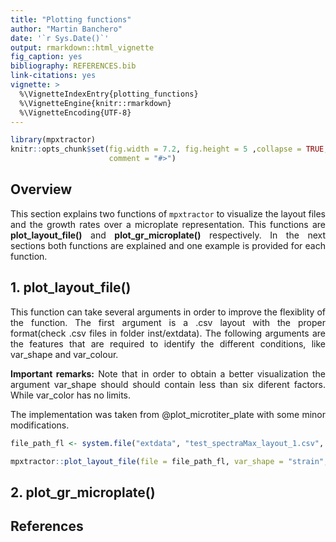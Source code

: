```yaml
---
title: "Plotting functions"
author: "Martin Banchero"
date: '`r Sys.Date()`'
output: rmarkdown::html_vignette
fig_caption: yes
bibliography: REFERENCES.bib
link-citations: yes
vignette: >
  %\VignetteIndexEntry{plotting_functions}
  %\VignetteEngine{knitr::rmarkdown}
  %\VignetteEncoding{UTF-8}
---
```

<style>
body {
text-align: justify}
</style>

```r
library(mpxtractor)
knitr::opts_chunk$set(fig.width = 7.2, fig.height = 5 ,collapse = TRUE, 
                      comment = "#>")
```

## Overview
This section explains two functions of `mpxtractor` to visualize the layout files  and the growth rates over a microplate representation. This functions are 
**plot_layout_file()** and **plot_gr_microplate()** respectively.
In the next sections both functions are explained and one example is provided for 
each function.

## 1. **plot_layout_file()** 
This function can take several arguments in order to improve the flexiblity of the function. The first argument is a .csv layout with the proper format(check .csv files in folder inst/extdata). The following arguments are the features that are required to identify the different conditions, like var_shape and var_colour. 

**Important remarks:** Note that in order to obtain a better visualization the argument
var_shape should should contain less than six diferent factors. While var_color has no limits.

The implementation was taken from @plot_microtiter_plate with some minor
modifications.

```r
file_path_fl <- system.file("extdata", "test_spectraMax_layout_1.csv", package = "mpxtractor")

mpxtractor::plot_layout_file(file = file_path_fl, var_shape = "strain", var_colour = "condition")

```



## 2. **plot_gr_microplate()**

## References
